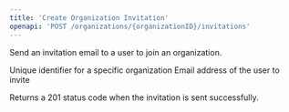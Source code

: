 ```yaml
---
title: 'Create Organization Invitation'
openapi: 'POST /organizations/{organizationID}/invitations'
---
```


Send an invitation email to a user to join an organization.

<ParamField path="organizationID" type="string" required>
  Unique identifier for a specific organization
</ParamField>

<ParamField body="email" type="string" format="email" required>
  Email address of the user to invite
</ParamField>

Returns a 201 status code when the invitation is sent successfully.
